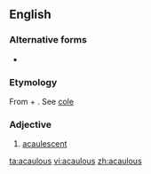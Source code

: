 ==English==

===Alternative forms===
* {{l|en|acaulose}}

===Etymology===
From {{m|en|a-||not}} + {{etyl|la|en}} {{m|la|caulis||stalk}}. See [[cole]]

===Adjective===
{{en-adj|-}}

# {{lb|en|botany}} [[acaulescent]]

[[ta:acaulous]]
[[vi:acaulous]]
[[zh:acaulous]]